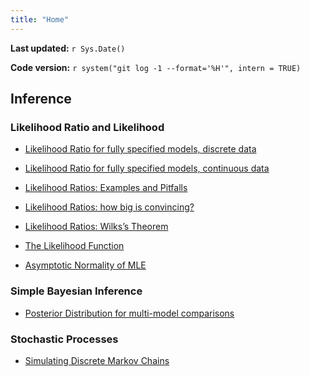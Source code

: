 ```yaml
---
title: "Home"
---
```


**Last updated:** `r Sys.Date()`

**Code version:** `r system("git log -1 --format='%H'", intern = TRUE)`

## Inference

### Likelihood Ratio and Likelihood

*  [Likelihood Ratio for fully specified models, discrete data](likelihood_ratio_simple_models.html)

*  [Likelihood Ratio for fully specified models, continuous data](likelihood_ratio_simple_continuous_data.html)

*  [Likelihood Ratios: Examples and Pitfalls](likelihood_do_dont.html)

*  [Likelihood Ratios: how big is convincing?](LR_and_BF.html)

*  [Likelihood Ratios: Wilks's Theorem](wilks.html)

*  [The Likelihood Function](likelihood_function.html)

*  [Asymptotic Normality of MLE](asymptotic_normality_mle.html)

### Simple Bayesian Inference

*  [Posterior Distribution for multi-model comparisons](bayes_multiclass.html)

### Stochastic Processes

*  [Simulating Discrete Markov Chains](simulate_discrete_chains.html)
